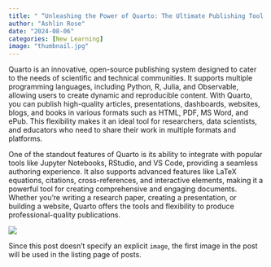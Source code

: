 ```yaml
---
title: " “Unleashing the Power of Quarto: The Ultimate Publishing Tool for Scientists and Educators”"
author: "Ashlin Rose"
date: "2024-08-06"
categories: [New Learning]
image: "thumbnail.jpg"
---
```


Quarto is an innovative, open-source publishing system designed to cater to the needs of scientific and technical communities. It supports multiple programming languages, including Python, R, Julia, and Observable, allowing users to create dynamic and reproducible content. With Quarto, you can publish high-quality articles, presentations, dashboards, websites, blogs, and books in various formats such as HTML, PDF, MS Word, and ePub. This flexibility makes it an ideal tool for researchers, data scientists, and educators who need to share their work in multiple formats and platforms.

One of the standout features of Quarto is its ability to integrate with popular tools like Jupyter Notebooks, RStudio, and VS Code, providing a seamless authoring experience. It also supports advanced features like LaTeX equations, citations, cross-references, and interactive elements, making it a powerful tool for creating comprehensive and engaging documents. Whether you’re writing a research paper, creating a presentation, or building a website, Quarto offers the tools and flexibility to produce professional-quality publications.

![](thumbnail.jpg)

Since this post doesn't specify an explicit `image`, the first image in the post will be used in the listing page of posts.
